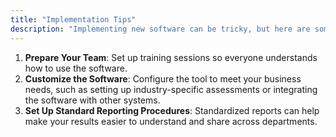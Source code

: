 ```yaml
---
title: "Implementation Tips"
description: "Implementing new software can be tricky, but here are some tips to ensure a smooth transition:"
---
```


1. **Prepare Your Team**: Set up training sessions so everyone understands how to use the software.
2. **Customize the Software**: Configure the tool to meet your business needs, such as setting up industry-specific assessments or integrating the software with other systems.
3. **Set Up Standard Reporting Procedures**: Standardized reports can help make your results easier to understand and share across departments.
